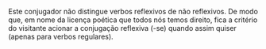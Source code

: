 Este conjugador não distingue verbos reflexivos de não reflexivos.
De modo que, em nome da licença poética que todos nós temos direito, 
fica a critério do visitante acionar a conjugação reflexiva (-se) quando assim quiser
(apenas para verbos regulares).
